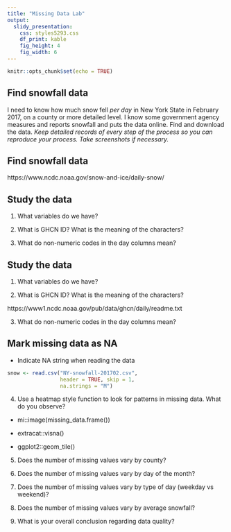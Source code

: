```yaml
---
title: "Missing Data Lab"
output:
  slidy_presentation:
    css: styles5293.css
    df_print: kable
    fig_height: 4
    fig_width: 6
---
```


```r
knitr::opts_chunk$set(echo = TRUE)
```

## Find snowfall data

I need to know how much snow fell *per day* in New York State in February 2017, on a county or more detailed level. I know some government agency measures and reports snowfall and puts the data online. Find and download the data. *Keep detailed records of every step of the process so you can reproduce your process. Take screenshots if necessary.*

## Find snowfall data

https://www.ncdc.noaa.gov/snow-and-ice/daily-snow/

## Study the data

1. What variables do we have?

2. What is GHCN ID? What is the meaning of the characters?

3. What do non-numeric codes in the day columns mean?

## Study the data

1. What variables do we have?

2. What is GHCN ID? What is the meaning of the characters?

https://www1.ncdc.noaa.gov/pub/data/ghcn/daily/readme.txt

3. What do non-numeric codes in the day columns mean?

## Mark missing data as NA

* Indicate NA string when reading the data

```r
snow <- read.csv("NY-snowfall-201702.csv",
                 header = TRUE, skip = 1,
                 na.strings = "M")
```

4. Use a heatmap style function to look for patterns in missing data. What do you observe?

* mi::image(missing_data.frame())

* extracat::visna()

* ggplot2::geom_tile()

5. Does the number of missing values vary by county?

6. Does the number of missing values vary by day of the month?

7. Does the number of missing values vary by type of day (weekday vs weekend)? 

8. Does
the number of missing values vary by average snowfall? 

9. What is your overall conclusion regarding data quality?
